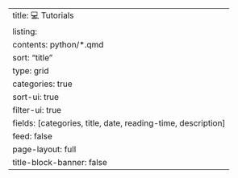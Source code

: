 ---
title: 💻 Tutorials
listing:
  contents: python/*.qmd
  sort: "title"
  type: grid
  categories: true
  sort-ui: true
  filter-ui: true
  fields: [categories, title, date, reading-time, description]
  feed: false
page-layout: full
title-block-banner: false
---